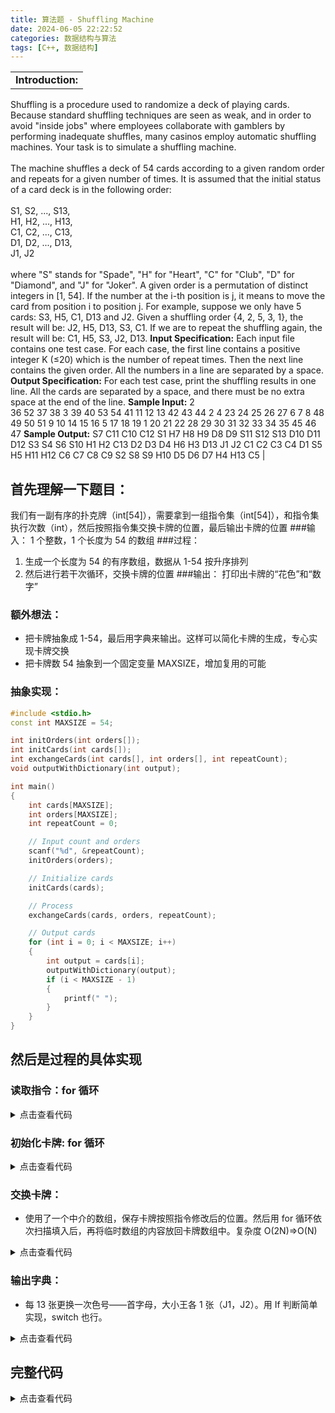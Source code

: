 ```yaml
---
title: 算法题 - Shuffling Machine
date: 2024-06-05 22:22:52
categories: 数据结构与算法
tags: [C++, 数据结构]
---
```


|                   |
| ----------------- |
| **Introduction:** |

Shuffling is a procedure used to randomize a deck of playing cards. Because standard shuffling techniques are seen as weak, and in order to avoid "inside jobs" where employees collaborate with gamblers by performing inadequate shuffles, many casinos employ automatic shuffling machines. Your task is to simulate a shuffling machine.<br /><br />The machine shuffles a deck of 54 cards according to a given random order and repeats for a given number of times. It is assumed that the initial status of a card deck is in the following order:<br /><br />S1, S2, ..., S13,<br /> H1, H2, ..., H13, <br />C1, C2, ..., C13, <br />D1, D2, ..., D13, <br />J1, J2<br /><br />where "S" stands for "Spade", "H" for "Heart", "C" for "Club", "D" for "Diamond", and "J" for "Joker". A given order is a permutation of distinct integers in [1, 54]. If the number at the i-th position is j, it means to move the card from position i to position j. For example, suppose we only have 5 cards: S3, H5, C1, D13 and J2. Given a shuffling order {4, 2, 5, 3, 1}, the result will be: J2, H5, D13, S3, C1. If we are to repeat the shuffling again, the result will be: C1, H5, S3, J2, D13.
**Input Specification:**
Each input file contains one test case. For each case, the first line contains a positive integer K (≤20) which is the number of repeat times. Then the next line contains the given order. All the numbers in a line are separated by a space.
**Output Specification:**
For each test case, print the shuffling results in one line. All the cards are separated by a space, and there must be no extra space at the end of the line.
**Sample Input:**
2<br />36 52 37 38 3 39 40 53 54 41 11 12 13 42 43 44 2 4 23 24 25 26 27 6 7 8 48 49 50 51 9 10 14 15 16 5 17 18 19 1 20 21 22 28 29 30 31 32 33 34 35 45 46 47
**Sample Output:**
S7 C11 C10 C12 S1 H7 H8 H9 D8 D9 S11 S12 S13 D10 D11 D12 S3 S4 S6 S10 H1 H2 C13 D2 D3 D4 H6 H3 D13 J1 J2 C1 C2 C3 C4 D1 S5 H5 H11 H12 C6 C7 C8 C9 S2 S8 S9 H10 D5 D6 D7 H4 H13 C5 |

## 首先理解一下题目：

我们有一副有序的扑克牌（int[54]），需要拿到一组指令集（int[54]），和指令集执行次数（int），然后按照指令集交换卡牌的位置，最后输出卡牌的位置 ###输入：
1 个整数，1 个长度为 54 的数组 ###过程：

1. 生成一个长度为 54 的有序数组，数据从 1-54 按升序排列
2. 然后进行若干次循环，交换卡牌的位置 ###输出：
   打印出卡牌的“花色”和“数字”

### 额外想法：

- 把卡牌抽象成 1-54，最后用字典来输出。这样可以简化卡牌的生成，专心实现卡牌交换
- 把卡牌数 54 抽象到一个固定变量 MAXSIZE，增加复用的可能

### 抽象实现：

```cpp
#include <stdio.h>
const int MAXSIZE = 54;

int initOrders(int orders[]);
int initCards(int cards[]);
int exchangeCards(int cards[], int orders[], int repeatCount);
void outputWithDictionary(int output);

int main()
{
    int cards[MAXSIZE];
    int orders[MAXSIZE];
    int repeatCount = 0;

    // Input count and orders
    scanf("%d", &repeatCount);
    initOrders(orders);

    // Initialize cards
    initCards(cards);

    // Process
    exchangeCards(cards, orders, repeatCount);

    // Output cards
    for (int i = 0; i < MAXSIZE; i++)
    {
        int output = cards[i];
        outputWithDictionary(output);
        if (i < MAXSIZE - 1)
        {
            printf(" ");
        }
    }
}
```

## 然后是过程的具体实现

### 读取指令：for 循环

<details>
<summary>点击查看代码</summary>

```cpp
int initOrders(int orders[])
{
    for (int i = 0; i < MAXSIZE; i++)
    {
        scanf("%d", &orders[i]);
    }
    // for (int i = 0; i < MAXSIZE; i++)
    // {
    //     printf("%d ", orders[i]);
    // }
    // printf("\n");
    return 0;
}
```

</details>

### 初始化卡牌: for 循环

<details>
<summary>点击查看代码</summary>

```cpp
int initCards(int cards[])
{
    for (int i = 0; i < MAXSIZE; i++)
    {
        cards[i] = i + 1;
    }
    // for (int i = 0; i < MAXSIZE; i++)
    // {
    //     printf("%d ", cards[i]);
    // }
    // printf("\n");
    return 0;
}
```

</details>

### 交换卡牌：

- 使用了一个中介的数组，保存卡牌按照指令修改后的位置。然后用 for 循环依次扫描填入后，再将临时数组的内容放回卡牌数组中。复杂度 O(2N)=>O(N)

<details>
<summary>点击查看代码</summary>

```cpp
int exchangeCards(int cards[], int orders[], int repeatCount)
{
    int temps[MAXSIZE] = {0};
    for (int i = 0; i < repeatCount; i++)
    {
        for (int j = 0; j < MAXSIZE; j++)
        {
            temps[orders[j] - 1] = cards[j];
        }
        for (int j = 0; j < MAXSIZE; j++)
        {
            cards[j] = temps[j];
        }
    }
    return 0;
}
```

</details>

### 输出字典：

- 每 13 张更换一次色号——首字母，大小王各 1 张（J1，J2）。用 If 判断简单实现，switch 也行。

<details>
<summary>点击查看代码</summary>

```cpp
void outputWithDictionary(int output)
{
    if (output <= 13)
    {
        printf("S%d", output);
    }
    else if (output <= 26)
    {
        printf("H%d", output - 13);
    }
    else if (output <= 39)
    {
        printf("C%d", output - 26);
    }
    else if (output <= 52)
    {
        printf("D%d", output - 39);
    }
    else if (output <= 54)
    {
        printf("J%d", output - 52);
    }
}
```

</details>

## 完整代码

<details>
<summary>点击查看代码</summary>

```cpp
#include <stdio.h>
const int MAXSIZE = 54;

int initOrders(int orders[]);
int initCards(int cards[]);
int exchangeCards(int cards[], int orders[], int repeatCount);
void outputWithDictionary(int output);

int main()
{
    int cards[MAXSIZE];
    int orders[MAXSIZE];
    int repeatCount = 0;

    // Input count and orders
    scanf("%d", &repeatCount);
    initOrders(orders);

    // Initialize cards
    initCards(cards);

    // Process
    exchangeCards(cards, orders, repeatCount);

    // Output cards
    for (int i = 0; i < MAXSIZE; i++)
    {
        int output = cards[i];
        outputWithDictionary(output);
        if (i < MAXSIZE - 1)
        {
            printf(" ");
        }
    }
}

int initOrders(int orders[])
{
    for (int i = 0; i < MAXSIZE; i++)
    {
        scanf("%d", &orders[i]);
    }
    // for (int i = 0; i < MAXSIZE; i++)
    // {
    //     printf("%d ", orders[i]);
    // }
    // printf("\n");
    return 0;
}

int initCards(int cards[])
{
    for (int i = 0; i < MAXSIZE; i++)
    {
        cards[i] = i + 1;
    }
    // for (int i = 0; i < MAXSIZE; i++)
    // {
    //     printf("%d ", cards[i]);
    // }
    // printf("\n");
    return 0;
}

int exchangeCards(int cards[], int orders[], int repeatCount)
{
    int temps[MAXSIZE] = {0};
    for (int i = 0; i < repeatCount; i++)
    {
        for (int j = 0; j < MAXSIZE; j++)
        {
            temps[orders[j] - 1] = cards[j];
        }
        for (int j = 0; j < MAXSIZE; j++)
        {
            cards[j] = temps[j];
        }
    }
    return 0;
}

void outputWithDictionary(int output)
{
    if (output <= 13)
    {
        printf("S%d", output);
    }
    else if (output <= 26)
    {
        printf("H%d", output - 13);
    }
    else if (output <= 39)
    {
        printf("C%d", output - 26);
    }
    else if (output <= 52)
    {
        printf("D%d", output - 39);
    }
    else if (output <= 54)
    {
        printf("J%d", output - 52);
    }
}
```

</details>
